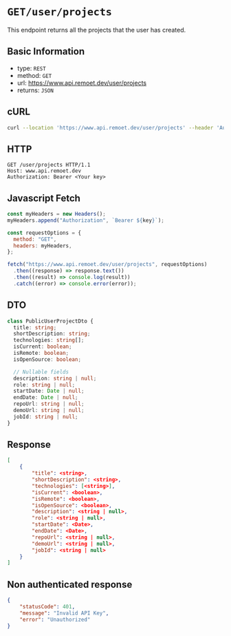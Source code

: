 
<Meta />

# `GET/user/projects`

This endpoint returns all the projects that the user has created.

## Basic Information
- type: `REST`
- method: `GET`
- url: https://www.api.remoet.dev/user/projects
- returns: `JSON`

## cURL
```bash
curl --location 'https://www.api.remoet.dev/user/projects' --header 'Authorization: Bearer <Your key>'
```

## HTTP
```http
GET /user/projects HTTP/1.1
Host: www.api.remoet.dev
Authorization: Bearer <Your key>
```

## Javascript Fetch
```javascript
const myHeaders = new Headers();
myHeaders.append("Authorization", `Bearer ${key}`);

const requestOptions = {
  method: "GET",
  headers: myHeaders,
};

fetch("https://www.api.remoet.dev/user/projects", requestOptions)
  .then((response) => response.text())
  .then((result) => console.log(result))
  .catch((error) => console.error(error));
```

## DTO
```typescript
class PublicUserProjectDto {
  title: string;
  shortDescription: string;
  technologies: string[];
  isCurrent: boolean;
  isRemote: boolean;
  isOpenSource: boolean;

  // Nullable fields
  description: string | null;
  role: string | null;
  startDate: Date | null;
  endDate: Date | null;
  repoUrl: string | null;
  demoUrl: string | null;
  jobId: string | null;
}
```

## Response
```json
[
    {
        "title": <string>,
        "shortDescription": <string>,
        "technologies": [<string>],
        "isCurrent": <boolean>,
        "isRemote": <boolean>,
        "isOpenSource": <boolean>,
        "description": <string | null>,
        "role": <string | null>,
        "startDate": <Date>,
        "endDate": <Date>,
        "repoUrl": <string | null>,
        "demoUrl": <string | null>,
        "jobId": <string | null>
    }
]
```

## Non authenticated response
```json
{
    "statusCode": 401,
    "message": "Invalid API Key",
    "error": "Unauthorized"
}
```